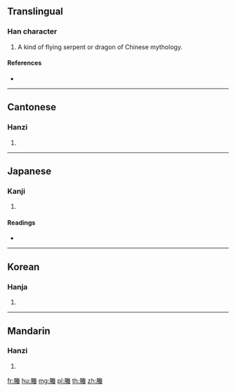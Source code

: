 {{character info/new}}
==Translingual==

===Han character===
{{Han char|rn=142|rad=虫|as=10|sn=16|four=79236|canj=BFQI}}

# A kind of flying serpent or dragon of Chinese mythology.

====References====
* {{Han ref|kx=1093.460|dkj=33435|dj=1559.010|hdz=32114.010|uh=87A3|ud=34723|bh=EB66|bd=60262}}

----

==Cantonese==

===Hanzi===
{{yue-hanzi|jyut=|y=tang4}}

# {{defn|lang=yue|sort=虫10}}

----

==Japanese==

===Kanji===
{{ja-kanji|grade=|rs=虫10}}

# {{defn|lang=ja|sort=虫10}}

====Readings====
* {{ja-readings|on=[[とう]] (tō), [[どう]] (dō), [[ちん]] (chin), [[じん]] (jin)|kun=|nanori=}}

----

==Korean==

===Hanja===
{{ko-hanja|hangeul=등|eumhun=|rv=deung|mr=tŭng|y=tung}}

# {{defn|lang=ko|sort=虫10}}

----

==Mandarin==

===Hanzi===
{{cmn-hanzi|pin=[[téng]] ([[teng2]])|wg=t'eng<sup>2</sup>}}

# {{defn|lang=cmn|sort=虫10}}

[[fr:螣]]
[[hu:螣]]
[[mg:螣]]
[[pl:螣]]
[[th:螣]]
[[zh:螣]]